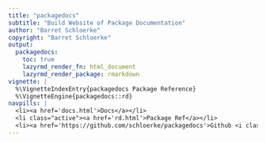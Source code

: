 ```yaml
---
title: "packagedocs"
subtitle: "Build Website of Package Documentation"
author: "Barret Schloerke"
copyright: "Barret Schloerke"
output:
  packagedocs:
    toc: true
    lazyrmd_render_fn: html_document
    lazyrmd_render_package: rmarkdown
vignette: |
  %\VignetteIndexEntry{packagedocs Package Reference}
  %\VignetteEngine{packagedocs::rd}
navpills: |
  <li><a href='docs.html'>Docs</a></li>
  <li class="active"><a href='rd.html'>Package Ref</a></li>
  <li><a href='https://github.com/schloerke/packagedocs'>Github <i class='fa fa-github'></i></a></li>
---
```

